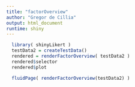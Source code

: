 ```yaml
---
title: "factorOverview"
author: "Gregor de Cillia"
output: html_document
runtime: shiny
---
```


```r

  library( shinyLikert )
  testData2 = createTestData()
  rendered = renderFactorOverview( testData2 )
  rendered$selector
  rendered$plot

```

```r
  
  fluidPage( renderFactorOverview(testData2) )
  
```


